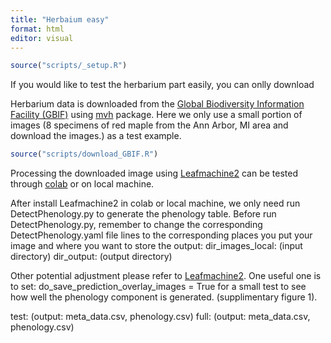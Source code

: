 ```yaml
---
title: "Herbaium easy"
format: html
editor: visual
---
```


```r
source("scripts/_setup.R")
```

If you would like to test the herbarium part easily, you can onlly download

Herbarium data is downloaded from the [Global Biodiversity Information Facility (GBIF)](https://www.gbif.org/) using [mvh](https://github.com/tncvasconcelos/mvh) package. Here we only use a small portion of images (8 specimens of red maple from the Ann Arbor, MI area and download the images.) as a test example.

```r
source("scripts/download_GBIF.R")
```

Processing the downloaded image using [Leafmachine2](https://github.com/Gene-Weaver/LeafMachine2) can be tested through [colab](https://colab.research.google.com/drive/1LoE62SuiyNy8uar-eKn8qQJ3x_CVr4q_#scrollTo=9KTbaoXba2Qh) or on local machine.

After install Leafmachine2 in colab or local machine, we only need run DetectPhenology.py to generate the phenology table. Before run DetectPhenology.py, remember to change the corresponding DetectPhenology.yaml file lines to the corresponding places you put your image and where you want to store the output: dir_images_local: (input directory) dir_output: (output directory)

Other potential adjustment please refer to [Leafmachine2](https://github.com/Gene-Weaver/LeafMachine2). One useful one is to set: do_save_prediction_overlay_images = True for a small test to see how well the phenology component is generated. (supplimentary figure 1).

test: (output: meta_data.csv, phenology.csv) full: (output: meta_data.csv, phenology.csv)
